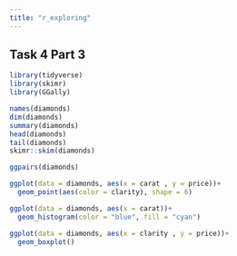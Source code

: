 ```yaml
---
title: "r_exploring"
---
```


## Task 4 Part 3

```r
library(tidyverse)
library(skimr)
library(GGally)
```

```r
names(diamonds)
dim(diamonds)
summary(diamonds)
head(diamonds)
tail(diamonds)
skimr::skim(diamonds)
```

```r
ggpairs(diamonds)
```

```r
ggplot(data = diamonds, aes(x = carat , y = price))+
  geom_point(aes(color = clarity), shape = 6)
```

```r
ggplot(data = diamonds, aes(x = carat))+
  geom_histogram(color = "blue", fill = "cyan")
```

```r
ggplot(data = diamonds, aes(x = clarity , y = price))+
  geom_boxplot()
```
